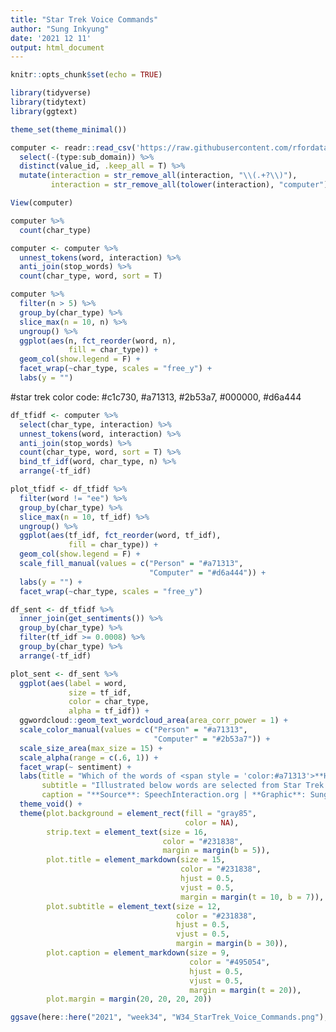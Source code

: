 ```yaml
---
title: "Star Trek Voice Commands"
author: "Sung Inkyung"
date: '2021 12 11'
output: html_document
---
```


```r
knitr::opts_chunk$set(echo = TRUE)
```

```r
library(tidyverse)
library(tidytext)
library(ggtext)

theme_set(theme_minimal())
```


```r
computer <- readr::read_csv('https://raw.githubusercontent.com/rfordatascience/tidytuesday/master/data/2021/2021-08-17/computer.csv') %>% 
  select(-(type:sub_domain)) %>% 
  distinct(value_id, .keep_all = T) %>% 
  mutate(interaction = str_remove_all(interaction, "\\(.+?\\)"),
         interaction = str_remove_all(tolower(interaction), "computer")) 

View(computer)

computer %>% 
  count(char_type)

```


```r
computer <- computer %>% 
  unnest_tokens(word, interaction) %>% 
  anti_join(stop_words) %>% 
  count(char_type, word, sort = T)

computer %>%
  filter(n > 5) %>% 
  group_by(char_type) %>% 
  slice_max(n = 10, n) %>% 
  ungroup() %>% 
  ggplot(aes(n, fct_reorder(word, n), 
             fill = char_type)) +
  geom_col(show.legend = F) +
  facet_wrap(~char_type, scales = "free_y") +
  labs(y = "")
```
#star trek color code: #c1c730, #a71313, #2b53a7, #000000, #d6a444

```r
df_tfidf <- computer %>%
  select(char_type, interaction) %>% 
  unnest_tokens(word, interaction) %>% 
  anti_join(stop_words) %>% 
  count(char_type, word, sort = T) %>% 
  bind_tf_idf(word, char_type, n) %>% 
  arrange(-tf_idf) 

plot_tfidf <- df_tfidf %>% 
  filter(word != "ee") %>% 
  group_by(char_type) %>% 
  slice_max(n = 10, tf_idf) %>% 
  ungroup() %>% 
  ggplot(aes(tf_idf, fct_reorder(word, tf_idf), 
             fill = char_type)) +
  geom_col(show.legend = F) +
  scale_fill_manual(values = c("Person" = "#a71313",
                               "Computer" = "#d6a444")) +
  labs(y = "") +
  facet_wrap(~char_type, scales = "free_y")
```


```r
df_sent <- df_tfidf %>% 
  inner_join(get_sentiments()) %>% 
  group_by(char_type) %>% 
  filter(tf_idf >= 0.0008) %>% 
  group_by(char_type) %>%
  arrange(-tf_idf)
```


```r
plot_sent <- df_sent %>% 
  ggplot(aes(label = word,
             size = tf_idf, 
             color = char_type,
             alpha = tf_idf)) +
  ggwordcloud::geom_text_wordcloud_area(area_corr_power = 1) + 
  scale_color_manual(values = c("Person" = "#a71313",
                                "Computer" = "#2b53a7")) + 
  scale_size_area(max_size = 15) +
  scale_alpha(range = c(.6, 1)) +
  facet_wrap(~ sentiment) +
  labs(title = "Which of the words of <span style = 'color:#a71313'>**HUMAN**</span> and <span style = 'color:#2b53a7'>**COMPUTER**</span> is positive or negative?",
       subtitle = "Illustrated below words are selected from Star Trek by tf-idf",
       caption = "**Source**: SpeechInteraction.org | **Graphic**: Sung Inkyung") +
  theme_void() +
  theme(plot.background = element_rect(fill = "gray85",
                                       color = NA),
        strip.text = element_text(size = 16, 
                                  color = "#231838",
                                  margin = margin(b = 5)),
        plot.title = element_markdown(size = 15,
                                      color = "#231838",
                                      hjust = 0.5, 
                                      vjust = 0.5,
                                      margin = margin(t = 10, b = 7)),
        plot.subtitle = element_text(size = 12,
                                     color = "#231838",
                                     hjust = 0.5, 
                                     vjust = 0.5,
                                     margin = margin(b = 30)),
        plot.caption = element_markdown(size = 9,
                                        color = "#495054",
                                        hjust = 0.5, 
                                        vjust = 0.5,
                                        margin = margin(t = 20)),
        plot.margin = margin(20, 20, 20, 20))

ggsave(here::here("2021", "week34", "W34_StarTrek_Voice_Commands.png"), width = 20, height = 16, units = "cm")
```
